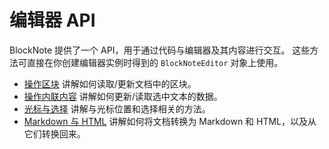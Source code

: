 # 编辑器 API

BlockNote 提供了一个 API，用于通过代码与编辑器及其内容进行交互。
这些方法可直接在你创建编辑器实例时得到的 `BlockNoteEditor` 对象上使用。

- [操作区块](/docs/editor-api/manipulating-blocks.md) 讲解如何读取/更新文档中的区块。
- [操作内联内容](/docs/editor-api/manipulating-inline-content.md) 讲解如何更新/读取选中文本的数据。
- [光标与选择](/docs/editor-api/cursor-selections) 讲解与光标位置和选择相关的方法。
- [Markdown 与 HTML](/docs/converting-blocks) 讲解如何将文档转换为 Markdown 和 HTML，以及从它们转换回来。